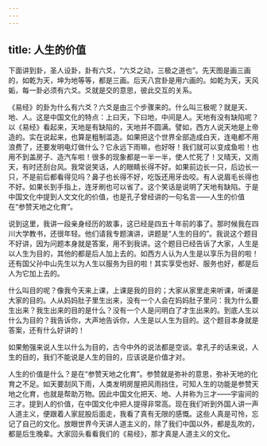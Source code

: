 ```yaml
---
---
---
```

title: 人生的价值
---




下面讲到卦，圣人设卦，卦有六爻，“六爻之动，三极之道也”。先天图是画三画的，如乾为天，坤为地等等，都是三画。后天八宫卦是用六画的。如乾为天，天风姤，每一卦必须有六爻。爻就是交的意思，彼此交互的关系。

《易经》的卦为什么有六爻？六爻是由三个步骤来的。什么叫三极呢？就是天、地、人。这是中国文化的特点：上曰天，下曰地，中间是人。天地有没有缺陷呢？以《易经》看起来，天地是有缺陷的，天地并不圆满。譬如，西方人说天地是上帝造的。实在说起来，也算是粗制滥造。如果把这个世界全部造成白天，连电都不用浪费了，还要发明电灯做什么？它永远下雨嘛，也好呀！我们就可以变成鱼啦！也用不到盖房子、造汽车啦！很多的现象都是一半一半，使人忙死了！又晴天，又雨天，有时还刮台风。我常说笑话，人的眼睛长得不好。如果前边长一只，后边长一只，不是前后都看得见吗？鼻子也长得不好，吃饭还用牙齿咬。有人说眉毛长得也不好。如果长到手指上，连牙刷也可以省了。这个笑话是说明了天地有缺陷。于是中国文化中提到人文文化的价值，也是孔子曾经讲的一句名言——人生的价值在“参赞天地之化育”。

说到这里，我讲一段亲身经历的故事，这已经是四五十年前的事了。那时候我在四川大学教书，还很年轻。他们请我专题演讲，讲题是“人生的目的”。我说这个题目不好讲，因为问题本身就是答案，用不到我讲。这个题目已经告诉了大家，人生是以人生为目的，其他的都是后人加上去的。如西方人认为人生是以享乐为目的啦！还有国父孙中山先生以为人生以服务为目的啦！其实享受也好、服务也好，都是后人为它加上去的。

什么叫目的呢？像我今天来上课，上课是我的目的；大家从家里走来听课，听课是大家的目的。人从妈妈肚子里生出来，没有一个人会在妈妈肚子里问：我为什么要生出来？我生出来的目的是什么？没有一个人是问明白了才生出来的。到底人生以什么为目的？我告诉你，大声地告诉你，人生是以人生为目的。这个题目本身就是答案，还有什么好讲的！

如果勉强来说人生以什么为目的，古今中外的说法都是空谈。拿孔子的话来说，人生的目的，我们不能说是人生的目的，应该说是价值才对。

人生的价值是什么？是在“参赞天地之化育”。参赞就是弥补的意思，弥补天地的化育之不足。如天要刮风下雨，人类发明房屋把风雨挡住，可知人生的功能是参赞天地之化育，也就是帮助万物。因此中国文化把天、地、人并称为三才——宇宙间的三才。提到人的价值，在中国文化中把人提得非常高。现在我们听到外国人讲一声人道主义，便跟着人家屁股后面走，我看了真有无限的感慨。这些人真是可怜，忘记了自己的文化。放眼世界今天讲人道主义的，除了我们中国以外，都是乱吹的，都是后生晚辈。大家回头看看我们的《易经》，那才真是人道主义的文化。